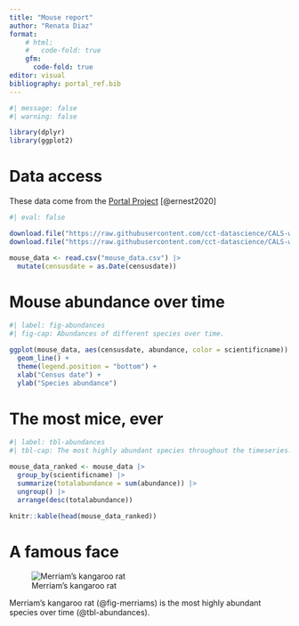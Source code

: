 ```yaml
---
title: "Mouse report"
author: "Renata Diaz"
format: 
    # html:
    #   code-fold: true
    gfm: 
      code-fold: true
editor: visual
bibliography: portal_ref.bib
---
```


```r

#| message: false
#| warning: false

library(dplyr)
library(ggplot2)

```

# Data access

These data come from the [Portal Project](https://portal.weecology.org) [@ernest2020]

```r
#| eval: false

download.file("https://raw.githubusercontent.com/cct-datascience/CALS-workshops/2023-quarto-reports/202312-quarto-reports/portal_mouse_data.csv", destfile = "mouse_data.csv")
download.file("https://raw.githubusercontent.com/cct-datascience/CALS-workshops/2023-quarto-reports/202312-quarto-reports/portal_ref.bib", destfile = "portal_ref.bib")

```

```r

mouse_data <- read.csv("mouse_data.csv") |>
  mutate(censusdate = as.Date(censusdate))

```

# Mouse abundance over time

```r
#| label: fig-abundances
#| fig-cap: Abundances of different species over time.

ggplot(mouse_data, aes(censusdate, abundance, color = scientificname)) +
  geom_line() +
  theme(legend.position = "bottom") +
  xlab("Census date") +
  ylab("Species abundance")

```

# The most mice, ever

```r
#| label: tbl-abundances
#| tbl-cap: The most highly abundant species throughout the timeseries.

mouse_data_ranked <- mouse_data |>
  group_by(scientificname) |>
  summarize(totalabundance = sum(abundance)) |>
  ungroup() |>
  arrange(desc(totalabundance))

knitr::kable(head(mouse_data_ranked))

```

# A famous face

![Merriam's kangaroo rat](https://github.com/cct-datascience/CALS-workshops/blob/2023-quarto-reports/20231206-quarto-reports/merriams.JPG?raw=true){#fig-merriams}

Merriam's kangaroo rat (@fig-merriams) is the most highly abundant species over time (@tbl-abundances).

::: refs
:::
